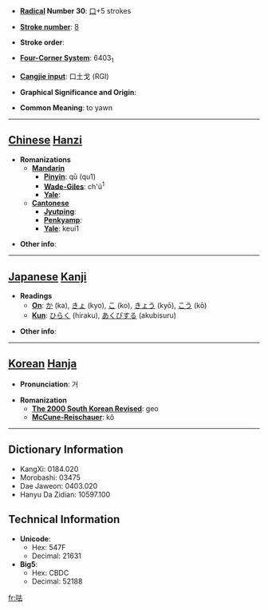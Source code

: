 * '''[[Wiktionary:Chinese radical index| Radical]] Number 30''': [[Wiktionary:Chinese radical index 口|口]]+5 strokes

* '''[[Wiktionary:Chinese total strokes index|Stroke number]]''': [[Wiktionary:Chinese total strokes index 8|8]]

* '''Stroke order''': 

* '''[[Wiktionary:Chinese four corner index|Four-Corner System]]''': 6403<sub>1</sub>

* '''[[Wiktionary:Chinese Cangjie index|Cangjie input]]''': 口土戈 (RGI)

* '''Graphical Significance and Origin''': 

* '''Common Meaning''': to yawn

----

== [[Chinese]] [[Hanzi]] ==

* '''Romanizations'''
** '''[[Mandarin]]'''
*** '''[[Pinyin]]''': qū (qu1)
*** '''[[Wade-Giles]]''': ch'ü<sup>1</sup>
*** '''[[Yale]]''': 
** '''[[Cantonese]]'''
*** '''[[Jyutping]]''':
*** '''[[Penkyamp]]''': 
*** '''[[Yale]]''': keui1

* '''Other info''': 

----

== [[Japanese]] [[Kanji]] ==

* '''Readings'''
** '''[[On]]''': [[か]] (ka), [[きょ]] (kyo), [[こ]] (ko), [[きょう]] (kyō), [[こう]] (kō)
** '''[[Kun]]''': [[ひらく]] (hiraku), [[あくびする]] (akubisuru)

* '''Other info''':  

----

== [[Korean]] [[Hanja]] ==

* '''Pronunciation''': 거

* '''Romanization'''
** '''[[The 2000 South Korean Revised Romanization|The 2000 South Korean Revised]]''': geo
** '''[[McCune-Reischauer]]''': kŏ

----

== Dictionary Information ==

* KangXi: 0184.020
* Morobashi: 03475
* Dae Jaweon: 0403.020
* Hanyu Da Zidian: 10597.100

== Technical Information ==

* '''Unicode''':
** Hex: 547F
** Decimal: 21631
* '''Big5''':
** Hex: CBDC
** Decimal: 52188

[[fr:呿]]